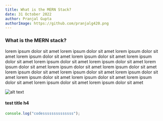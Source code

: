 ```yaml
---
title: What is the MERN Stack?
date: 31 October 2022
author: Pranjal Gupta
authorImage: https://github.com/pranjalg420.png
---
```


### What is the MERN stack?

lorem ipsum dolor sit amet lorem ipsum dolor sit amet lorem ipsum
dolor sit amet lorem ipsum dolor sit amet lorem ipsum dolor sit amet lorem ipsum
dolor sit amet lorem ipsum dolor sit amet lorem ipsum dolor sit amet lorem ipsum dolor
sit amet lorem ipsum dolor sit amet
lorem ipsum dolor sit amet lorem ipsum dolor sit amet lorem ipsum dolor sit amet
lorem ipsum dolor sit amet lorem ipsum dolor sit amet lorem ipsum dolor sit amet
lorem ipsum dolor sit amet lorem ipsum dolor sit amet lorem ipsum dolor sit amet

![alt text](https://github.com/pranjalg420.png "blog-image")

#### test title h4

```js
console.log("codessssssssssssss");
```
